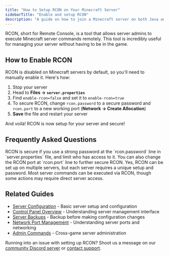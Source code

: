 ```yaml
---
title: "How to Setup RCON on Your Minecraft Server"
sidebarTitle: "Enable and setup RCON"
description: "A guide on how to join a Minecraft server on both Java and Bedrock Edition."
---
```


RCON, short for Remote Console, is a tool that allows server admins to execute Minecraft server commands remotely. This tool is incredibly useful for managing your server without having to be in the game.

## How to Enable RCON

RCON is disabled on Minecraft servers by default, so you'll need to manually enable it. Here's how:

1. Stop your server
2. Head to **Files -> `server.properties`**
3. Find `enable-rcon=false` and set it to `enable-rcon=true`
4. To secure RCON, change `rcon.password` to a secure password and `rcon.port` to a new working port (**Network -> Create Allocation**)
5. **Save** the file and restart your server

And voilà! RCON is now setup for your server and secure!

## Frequently Asked Questions

<AccordionGroup>
    <Accordion title="Is RCON secure?">
    RCON is secure if you use a strong password at the `rcon.password` line in `server.properties` file, and limit who has access to it. You can also change the RCON port at `rcon.port` line to further secure RCON.
    </Accordion>
    <Accordion title="Can I use RCON to manage multiple servers?">
    Yes, RCON can be set up on multiple servers, but each server requires a unique setup and password.
    </Accordion>
    <Accordion title="Can I perform all server commands through RCON?">
    Most server commands can be executed via RCON, though some actions may require direct server access.
    </Accordion>
</AccordionGroup>

## Related Guides

- [Server Configuration](/games/minecraft/changing-versions) - Basic server setup and configuration
- [Control Panel Overview](/panel/overview) - Understanding server management interface
- [Server Backups](/panel/backups) - Backup before making configuration changes
- [Network Port Management](/quickstart) - Understanding server ports and networking
- [Admin Commands](/games/palworld/all-admin-commands) - Cross-game server administration

Running into an issue with setting up RCON? Shoot us a message on our
[community Discord server](https://xgamingserver.com/discord) or [contact support](https://xgamingserver.com/support).